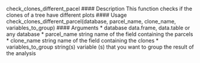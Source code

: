 
check_clones_different_pacel
#### Description
This function checks if the clones of a tree have different plots
#### Usage
check_clones_different_parcel(database, parcel_name, clone_name,
variables_to_group)
#### Arguments
* database data.frame, data.table or any database
* parcel_name string name of the field containing the parcels
* clone_name string name of the field containing the clones
* variables_to_group string(s) variable (s) that you want to group the result of the analysis
